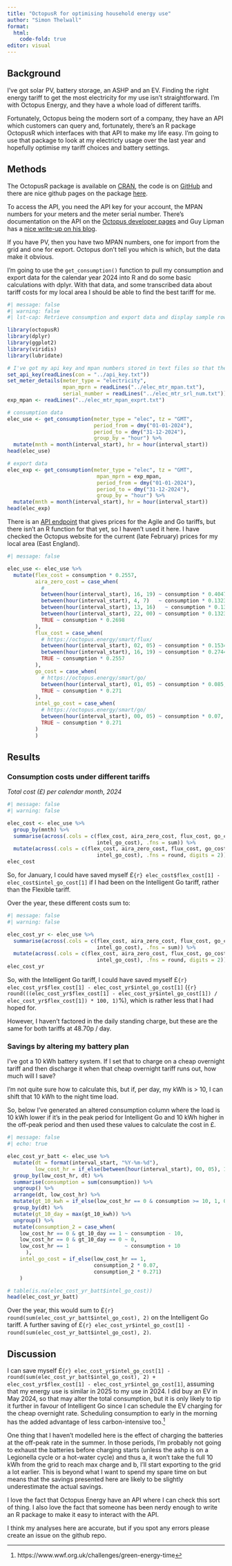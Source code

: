 ```yaml
---
title: "OctopusR for optimising household energy use"
author: "Simon Thelwall"
format:
  html:
    code-fold: true
editor: visual
---
```


## Background

I've got solar PV, battery storage, an ASHP and an EV. Finding the right energy tariff to get the most electricity for my use isn't straightforward. I'm with Octopus Energy, and they have a whole load of different tariffs.

Fortunately, Octopus being the modern sort of a company, they have an API which customers can query and, fortunately, there's an R package OctopusR which interfaces with that API to make my life easy. I'm going to use that package to look at my electricty usage over the last year and hopefully optimise my tariff choices and battery settings.

## Methods

The OctopusR package is available on [CRAN](https://cran.r-project.org/web/packages/octopusR/index.html), the code is on [GitHub](https://github.com/Moohan/octopusR/) and there are nice github pages on the package [here](https://moohan.github.io/octopusR/).

To access the API, you need the API key for your account, the MPAN numbers for your meters and the meter serial number. There's documentation on the API on the [Octopus developer pages](https://developer.octopus.energy/) and Guy Lipman has a [nice write-up on his blog](https://www.guylipman.com/octopus/api_guide.html).

If you have PV, then you have two MPAN numbers, one for import from the grid and one for export. Octopus don't tell you which is which, but the data make it obvious.

I'm going to use the `get_consumption()` function to pull my consumption and export data for the calendar year 2024 into R and do some basic calculations with dplyr. With that data, and some transcribed data about tariff costs for my local area I should be able to find the best tariff for me.

```r
#| message: false
#| warning: false
#| lst-cap: Retrieve consumption and export data and display sample rows of data

library(octopusR)
library(dplyr)
library(ggplot2)
library(viridis)
library(lubridate)

# I've got my api key and mpan numbers stored in text files so that they're not exposed here.
set_api_key(readLines(con = "../api_key.txt"))
set_meter_details(meter_type = "electricity",
                  mpan_mprn = readLines("../elec_mtr_mpan.txt"),
                  serial_number = readLines("../elec_mtr_srl_num.txt"))
exp_mpan <- readLines("../elec_mtr_mpan_exprt.txt")

# consumption data
elec_use <- get_consumption(meter_type = "elec", tz = "GMT", 
                            period_from = dmy("01-01-2024"),
                            period_to = dmy("31-12-2024"), 
                            group_by = "hour") %>% 
  mutate(mnth = month(interval_start), hr = hour(interval_start))
head(elec_use)

# export data
elec_exp <- get_consumption(meter_type = "elec", tz = "GMT", 
                             mpan_mprn = exp_mpan, 
                             period_from = dmy("01-01-2024"),
                             period_to = dmy("31-12-2024"), 
                             group_by = "hour") %>% 
  mutate(mnth = month(interval_start), hr = hour(interval_start))
head(elec_exp)
```

There is an [API endpoint](https://developer.octopus.energy/rest/guides/endpoints#api-price-endpoints) that gives prices for the Agile and Go tariffs, but there isn't an R function for that yet, so I haven't used it here. I have checked the Octopus website for the current (late February) prices for my local area (East England).

```r
#| message: false

elec_use <- elec_use %>% 
  mutate(flex_cost = consumption * 0.2557, 
         aira_zero_cost = case_when(
           # 
           between(hour(interval_start), 16, 19) ~ consumption * 0.4047, 
           between(hour(interval_start), 4, 7)   ~ consumption * 0.1323, 
           between(hour(interval_start), 13, 16)   ~ consumption * 0.1323,
           between(hour(interval_start), 22, 00) ~ consumption * 0.1323, 
           TRUE ~ consumption * 0.2698 
         ),
         flux_cost = case_when(
           # https://octopus.energy/smart/flux/
           between(hour(interval_start), 02, 05) ~ consumption * 0.1534, 
           between(hour(interval_start), 16, 19) ~ consumption * 0.2744, 
           TRUE ~ consumption * 0.2557
         ), 
         go_cost = case_when(
           # https://octopus.energy/smart/go/
           between(hour(interval_start), 01, 05) ~ consumption * 0.085, 
           TRUE ~ consumption * 0.271
         ),
         intel_go_cost = case_when(
           # https://octopus.energy/smart/go/
           between(hour(interval_start), 00, 05) ~ consumption * 0.07, 
           TRUE ~ consumption * 0.271
         )
         )
```

## Results

### Consumption costs under different tariffs

*Total cost (£) per calendar month, 2024*

```r
#| message: false
#| warning: false

elec_cost <- elec_use %>% 
  group_by(mnth) %>% 
  summarise(across(.cols = c(flex_cost, aira_zero_cost, flux_cost, go_cost, 
                             intel_go_cost), .fns = sum)) %>% 
  mutate(across(.cols = c(flex_cost, aira_zero_cost, flux_cost, go_cost, 
                             intel_go_cost), .fns = round, digits = 2))
elec_cost

```

So, for January, I could have saved myself £`{r} elec_cost$flex_cost[1] - elec_cost$intel_go_cost[1]` if I had been on the Intelligent Go tariff, rather than the Flexible tariff.

Over the year, these different costs sum to:

```r
#| message: false
#| warning: false

elec_cost_yr <- elec_use %>% 
  summarise(across(.cols = c(flex_cost, aira_zero_cost, flux_cost, go_cost, 
                             intel_go_cost), .fns = sum)) %>% 
  mutate(across(.cols = c(flex_cost, aira_zero_cost, flux_cost, go_cost, 
                             intel_go_cost), .fns = round, digits = 2))
elec_cost_yr
```

So, with the Intelligent Go tariff, I could have saved myself £`{r} elec_cost_yr$flex_cost[1] - elec_cost_yr$intel_go_cost[1]` (`{r} round(((elec_cost_yr$flex_cost[1] - elec_cost_yr$intel_go_cost[1]) / elec_cost_yr$flex_cost[1]) * 100, 1)`%), which is rather less that I had hoped for.

However, I haven't factored in the daily standing charge, but these are the same for both tariffs at 48.70p / day.

### Savings by altering my battery plan

I've got a 10 kWh battery system. If I set that to charge on a cheap overnight tariff and then discharge it when that cheap overnight tariff runs out, how much will I save?

I'm not quite sure how to calculate this, but if, per day, my kWh is \> 10, I can shift that 10 kWh to the night time load.

So, below I've generated an altered consumption column where the load is 10 kWh lower if it's in the peak period for Intelligent Go and 10 kWh higher in the off-peak period and then used these values to calculate the cost in £.

```r
#| message: false
#| echo: true

elec_cost_yr_batt <- elec_use %>% 
  mutate(dt = format(interval_start, "%Y-%m-%d"), 
         low_cost_hr = if_else(between(hour(interval_start), 00, 05), 1, 0)) %>%
  group_by(low_cost_hr, dt) %>%
  summarise(consumption = sum(consumption)) %>% 
  ungroup() %>% 
  arrange(dt, low_cost_hr) %>% 
  mutate(gt_10_kwh = if_else(low_cost_hr == 0 & consumption >= 10, 1, 0)) %>% 
  group_by(dt) %>% 
  mutate(gt_10_day = max(gt_10_kwh)) %>% 
  ungroup() %>% 
  mutate(consumption_2 = case_when(
    low_cost_hr == 0 & gt_10_day == 1 ~ consumption - 10, 
    low_cost_hr == 0 & gt_10_day == 0 ~ 0,
    low_cost_hr == 1                  ~ consumption + 10
      ), 
    intel_go_cost = if_else(low_cost_hr == 1, 
                            consumption_2 * 0.07, 
                            consumption_2 * 0.271)
    )

# table(is.na(elec_cost_yr_batt$intel_go_cost))
head(elec_cost_yr_batt)
```

Over the year, this would sum to £`{r} round(sum(elec_cost_yr_batt$intel_go_cost), 2)` on the Intelligent Go tariff. A further saving of £`{r} elec_cost_yr$intel_go_cost[1] - round(sum(elec_cost_yr_batt$intel_go_cost), 2)`.

## Discussion

I can save myself £`{r} elec_cost_yr$intel_go_cost[1] - round(sum(elec_cost_yr_batt$intel_go_cost), 2) + elec_cost_yr$flex_cost[1] - elec_cost_yr$intel_go_cost[1]`, assuming that my energy use is similar in 2025 to my use in 2024. I did buy an EV in May 2024, so that may alter the total consumption, but it is only likely to tip it further in favour of Intelligent Go since I can schedule the EV charging for the cheap overnight rate. Scheduling consumption to early in the morning has the added advantage of less carbon-intensive too.[^1]

[^1]: https://www.wwf.org.uk/challenges/green-energy-time

One thing that I haven't modelled here is the effect of charging the batteries at the off-peak rate in the summer. In those periods, I'm probably not going to exhaust the batteries before charging starts (unless the ashp is on a Legionella cycle or a hot-water cycle) and thus a, it won't take the full 10 kWh from the grid to reach max charge and b, I'll start exporting to the grid a lot earlier. This is beyond what I want to spend my spare time on but means that the savings presented here are likely to be slightly underestimate the actual savings.

I love the fact that Octopus Energy have an API where I can check this sort of thing. I also love the fact that someone has been nerdy enough to write an R package to make it easy to interact with the API.

I think my analyses here are accurate, but if you spot any errors please create an issue on the github repo.
